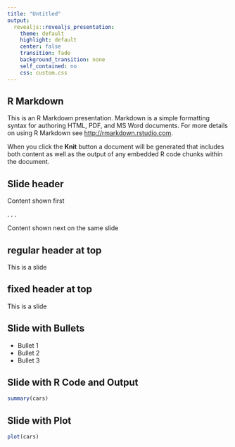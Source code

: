 ```yaml
---
title: "Untitled"
output:
  revealjs::revealjs_presentation:
    theme: default
    highlight: default
    center: false
    transition: fade
    background_transition: none
    self_contained: no
    css: custom.css
---
```


## R Markdown

This is an R Markdown presentation. Markdown is a simple formatting syntax for authoring HTML, PDF, and MS Word documents. For more details on using R Markdown see <http://rmarkdown.rstudio.com>.

When you click the **Knit** button a document will be generated that includes both content as well as the output of any embedded R code chunks within the document.

## Slide header

Content shown first

. . .

Content shown next on the same slide

## regular header at top

This is a slide
 
## fixed header at top {.special-header}

:::: {.special-body}
This is a slide
::::

## Slide with Bullets

- Bullet 1
- Bullet 2
- Bullet 3

## Slide with R Code and Output

```r
summary(cars)
```

## Slide with Plot

```r
plot(cars)
```

